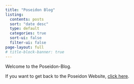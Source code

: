 ```yaml
---
title: "Poseidon Blog"
listing:
  contents: posts
  sort: "date desc"
  type: default
  categories: true
  sort-ui: false
  filter-ui: false
page-layout: full
# title-block-banner: true
---
```


Welcome to the Poseidon-Blog.

If you want to get back to the Poseidon Website, [click here](https://www.poseidon-adna.org).